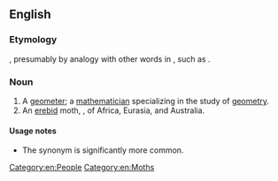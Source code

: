 ==English==

===Etymology===
{{suffix|en|geometric|ian}}, presumably by analogy with other words in {{m|en|-ician}}, such as {{m|en|mathematician}}.

===Noun===
{{en-noun}}

# A [[geometer]]; a [[mathematician]] specializing in the study of [[geometry]].
# An [[erebid]] moth, {{taxlink|Grammodes stolida|species}}, of Africa, Eurasia, and Australia.

====Usage notes====
* The synonym {{m|en|geometer}} is significantly more common.


[[Category:en:People]]
[[Category:en:Moths]]
{{c|en|Scientists}}